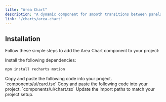 ```yaml
---
title: "Area Chart"
description: "A dynamic component for smooth transitions between panels."
link: "/charts/area-chart"
---
```


<ComponentPreview name="area-chart-demo" />

## Installation

Follow these simple steps to add the Area Chart component to your project:

<Steps>

<Step>
Install the following dependencies:
</Step>

```bash 
npm install recharts motion
```

<Step>
Copy and paste the following code into your project.
`components/ui/card.tsx` 
</Step>

<CollapsibleSource name="card" />

<Step>
    Copy and paste the following code into your project.
`components/ui/chart.tsx` 
</Step>

<CollapsibleSource name="chart" />

<Step>
     Update the import paths to match your project setup.
</Step>

</Steps>
